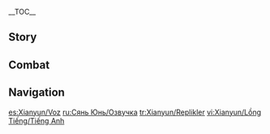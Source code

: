 {{CharacterTabs}}
{{LanguageTabs}}
__TOC__
==Story==
{{VO/Story
|character           = Xianyun
|language            = en
|name                = Xianyun

<!-- Hello -->
|vo_01_01_title      = Hello
|vo_01_01_file       = VO_{language}{character} Hello.ogg
|vo_01_01_tx         = What? A cursory change in one's appearance, and you barely recognize me? Hah, then let one dispel any doubt &mdash; one is in all things unconstrained and unabashed, free to live as one pleases, go where one desires, and journey with whomsoever one wishes. Nevertheless, ahem... In light of one's considerable renown... please call me "Xianyun" in public.

<!-- Chats -->
|vo_02_01_title      = Chat: The Study of Mechanisms
|vo_02_01_file       = VO_{language}{character} Chat - The Study of Mechanisms.ogg
|vo_02_01_tx         = The secrets of the mechanical arts are too profound to convey in a few simple words... But why must the listener grow weary whenever I begin to divulge them?

|vo_02_02_title      = Chat: The Mortal World
|vo_02_02_file       = VO_{language}{character} Chat - The Mortal World.ogg
|vo_02_02_tx         = Peace prevails throughout the land, and all things are made new, as buds in the Spring. This is an auspicious era for humanity.

|vo_02_03_title      = Chat: Interesting Experiences
|vo_02_03_file       = VO_{language}{character} Chat - Interesting Experiences.ogg
|vo_02_03_tx         = If you are presently unoccupied, perhaps we could stop awhile at one's abode for some repose and conversation?

<!-- Weather -->
|vo_03_01_title      = When It Rains
|vo_03_01_file       = VO_{language}{character} When It Rains.ogg
|vo_03_01_tx         = In this era of fair winds and gentle rains, one needs not marshal the winds to deliver the rainclouds.

|vo_03_02_title      = When Thunder Strikes
|vo_03_02_file       = VO_{language}{character} When Thunder Strikes.ogg
|vo_03_02_tx         = Ugh, what a dreadful racket...

|vo_03_03_title      = When the Sun Is Out
|vo_03_03_file       = VO_{language}{character} When the Sun Is Out.ogg
|vo_03_03_tx         = On this fine day, the view from the heavens must be magnificent... Oh, don't fret, one has no intent to fly off and leave you on your own.

|vo_03_04_title      = When the Wind Is Blowing
|vo_03_04_file       = VO_{language}{character} When the Wind Is Blowing.ogg
|vo_03_04_tx         = Oh, what a soothing wind. Shall one attach some [[adepti]] sigils to your person, so that you may join me for a flight in the firmament?

<!-- Greetings -->
|vo_04_01_title      = Good Morning
|vo_04_01_file       = VO_{language}{character} Good Morning.ogg
|vo_04_01_tx         = In fact, one awoke quite some time ago, and simply had one's eyes closed in meditation. A most beneficial practice for spiritual cultivation &mdash; you might try it for yourself some time.

|vo_04_02_title      = Good Afternoon
|vo_04_02_file       = VO_{language}{character} Good Afternoon.ogg
|vo_04_02_tx         = Hmm? Spare me that look, is it not your turn to prepare luncheon today?

|vo_04_03_title      = Good Evening
|vo_04_03_file       = VO_{language}{character} Good Evening.ogg
|vo_04_03_tx         = You wish to attend the night market together? Hah, one shall engage in no such fool's errand. Whatever novelty or knick-knack you desire, one can simply make for you.

|vo_04_04_title      = Good Night
|vo_04_04_file       = VO_{language}{character} Good Night.ogg
|vo_04_04_tx         = One is still wide awake... *yawn* But you look dead on your feet. Go on, off to bed with you.

<!-- About -->
|vo_05_01_title      = About {character}: Disciples
|vo_05_01_file       = VO_{language}{character} About {character} - Disciples.ogg
|vo_05_01_tx         = One has always been a staunch defier of convention and expectation, preferring instead the freedom to live life precisely how one pleases. It is only natural for disciples to follow in their master's footsteps. So focused are they on their individual endeavors that they are quite content to go weeks without writing... Lonely? One is most certainly not! Hm... Still, were one to find time to pay them a visit &mdash; you don't suppose they would be unduly inconvenienced by one's presence, do you...?

|vo_05_02_title      = About {character}: Cooking
|vo_05_02_friendship = 4
|vo_05_02_file       = VO_{language}{character} About {character} - Cooking.ogg
|vo_05_02_tx         = To be sure, a [[Supreme Cuisine Machine]] is no substitute for a human touch if one wishes to prepare a truly magnificent meal. Nevertheless, using it frees up one's time to work on a new, improved model, which in turn saves more time, and so on and so forth... Hah, there will come a day, once this machine has been iterated to impeccability, that the power to cook all the delicacies known to humankind shall be within one's grasp.

<!-- About Us -->
|vo_06_01_title      = About Us: Companions
|vo_06_01_file       = VO_{language}{character} About Us - Companions.ogg
|vo_06_01_tx         = One took the liberty of surveying the land from the skies above so as to fashion this route-finding compass for your future traveling convenience. Heh, when have you ever met such a considerate companion as oneself, hmm? ... ...Already intimately acquainted with said terrain, you say? Hmph... Well, be that as it may, human memory is notoriously error-prone. One of these days, you'll get yourself hopelessly lost, and then you shall be thanking one profusely for one's foresight.

|vo_06_02_title      = About Us: Bonds
|vo_06_02_friendship = 6
|vo_06_02_file       = VO_{language}{character} About Us - Bonds.ogg
|vo_06_02_tx         = Despite one's lack of interest in worldly attachments, one is quite conscious indeed of the importance of "bonds." Such a simple word for a thing so profound that it all but defies articulation... Take oneself and those old fossils, for example. Ah, sometimes we go years without meeting, and even then we find no shortage of things to quarrel about at our next reunion. Yet so deep runs our bond that no matter the physical distance between us, one will never feel alone and adrift in this world... One holds you in high esteem, child, and is pleased to count you as a friend. Do you also treasure the bond we share?

<!-- Miscellany I -->
|vo_07_01_title      = About the [[Vision]]
|vo_07_01_quest      = A New Star Approaches
|vo_07_01_friendship = 4
|vo_07_01_file       = VO_{language}{character} About the Vision.ogg
|vo_07_01_tx         = [[Rex Lapis]] once said that a Vision is a call to duty &mdash; to act as a guardian, watching over humankind, and that whether we choose to withdraw into the mountains or embrace the clamor of the city, we must never shirk that duty. Now, the age of humankind is upon us, but one will continue to cherish this duty long into the future.
|vo_07_01_mention    = Rex Lapis

|vo_07_02_title      = Something to Share
|vo_07_02_file       = VO_{language}{character} Something to Share.ogg
|vo_07_02_tx         = That mechanical bird of mine is only a prototype. One had aspirations for a much larger model, hollow inside so that it could unfurl into a vehicle with which to embark on sight-seeing journeys with one's old friends... The challenges of powering and operating such a device, however, proved somewhat insurmountable. After all, it required pitch control, the ability to change form, not to mention the safety features... *sigh* If only [[Guizhong]] were still here. She, no doubt, would offer many baffling but ingenious solutions to this conundrum.
|vo_07_02_mention    = Guizhong

|vo_07_03_title      = Interesting Things
|vo_07_03_file       = VO_{language}{character} Interesting Things.ogg
|vo_07_03_tx         = [[Mt. Aocang]] is an ideal place for spiritual cultivation. It possesses natural beauty beyond compare, and the pure, unalloyed essence of nature flows strong all around. Once upon a time, many curious birds and beasts would gather and watch as one meditated, and very soon the peace and tranquility would be replaced by a chaotic chorus of chirping and screeching... and yet, one never found it offended the ear.

<!-- About Others -->
|vo_08_01_title      = About [[Ganyu]]
|vo_08_01_friendship = 4
|vo_08_01_file       = VO_{language}{character} About Ganyu.ogg
|vo_08_01_tx         = One once asked Ganyu what she typically works on during her overtime hours. Her response was filled with hideous-sounding words, such as "meeting minutes," "summaries," "annual reports," "financial projections"... Hmph, were she not of [[qilin]] blood, and had one not taught to her the secrets of cultivating health, this avalanche of bureaucratic writ would have surely overwhelmed her... When you see her next, would you check that she's been drinking her [[Qingxin]] Infusion of Clear Sight on a daily basis?
|vo_08_01_mention    = Ganyu

|vo_08_02_title      = About [[Shenhe]]
|vo_08_02_quest      = The Crane Returns on the Wind
|vo_08_02_friendship = 4
|vo_08_02_file       = VO_{language}{character} About Shenhe.ogg
|vo_08_02_tx         = Shenhe told me that once, when she was delivering an order for [[Wanmin Restaurant]], she ran across the rooftops to save time. Her customer was terrified when she jumped down onto their doorstep, and was about to call for the [[Millelith]]... Fortunately, Shenhe disappeared as quickly as she arrived, leaving the food delivery behind and making haste before the customer had time to react. It seems she is growing more proficient at handling crises all the time &mdash; one could not be more pleased.
|vo_08_02_mention    = Shenhe

|vo_08_03_title      = About [[Zhongli]]
|vo_08_03_quest      = A Thousand Moonlit Miles
|vo_08_03_friendship = 4
|vo_08_03_file       = VO_{language}{character} About Zhongli.ogg
|vo_08_03_tx         = When Rex Lapis first heard of one's plan to take up residence in [[Liyue Harbor]], he recited a long and detailed list of considerations for the furnishing and adornment of a home. Natural lighting, ventilation, bespoke woodwork, procuring porcelain, placement of plants and flowers... One's mind felt ready to explode from the deluge of information. Do all facets of life in the human world take so much effort?
|vo_08_03_mention    = Rex Lapis,Zhongli

|vo_08_04_title      = About [[Xiao]]
|vo_08_04_friendship = 4
|vo_08_04_file       = VO_{language}{character} About Xiao.ogg
|vo_08_04_tx         = The Conqueror of Demons is even more withdrawn than oneself &mdash; he has been sighted a mere handful of times at social gatherings over the centuries... One was interested to learn that you are on rather good terms with him &mdash; what sort of conversations do the two of you tend to have? Oh, and do let me know when you next plan to see him. Perhaps one could make some [[tofu]] pudding for you to pass on to him.
|vo_08_04_mention    = Xiao

|vo_08_05_title      = About [[Hu Tao]]
|vo_08_05_friendship = 4
|vo_08_05_file       = VO_{language}{character} About Hu Tao.ogg
|vo_08_05_tx         = That young lady says the most bizarre-sounding things, yet she appears to be rather highly regarded by the staff of the [[Wangsheng Funeral Parlor]] &mdash; even Rex Lapis himself saw fit to serve under her in some sort of "consultancy" capacity... Allegedly, she is similarly peculiar when it comes to her taste in food. One must admit, one finds eccentrics like her rather intriguing.
|vo_08_05_mention    = Hu Tao,Rex Lapis

|vo_08_06_title      = About [[Xiangling]]
|vo_08_06_friendship = 4
|vo_08_06_file       = VO_{language}{character} About Xiangling.ogg
|vo_08_06_tx         = One happened to mention the Supreme Cuisine Machine in conversation with Xiangling once, but one was rather taken aback when she responded by saying that a dish is inauthentic unless it is prepared by hand... Hmph, are one's devices not also the work of one's hands? Inauthentic indeed... A contest is in order! ...Although, her mastery of [[Liyue]] cuisine is indeed impressive... Yes &mdash; the contest shall have to wait until one has made a few improvements to the device...
|vo_08_06_mention    = Xiangling

|vo_08_07_title      = About [[Ningguang]]
|vo_08_07_quest      = A New Star Approaches
|vo_08_07_friendship = 4
|vo_08_07_file       = VO_{language}{character} About Ningguang.ogg
|vo_08_07_tx         = The Tianquan conducts her business with great adroitness, and is meticulous in her speech. Hmph, one must admit that Liyue is thriving under the governance of the [[Qixing]]. One has been observing her closely in the hope of discovering her secret... Ahem, that was for your ears only &mdash; please do not relay it to her.
|vo_08_07_mention    = Ningguang

|vo_08_08_title      = About [[Keqing]]
|vo_08_08_friendship = 4
|vo_08_08_file       = VO_{language}{character} About Keqing.ogg
|vo_08_08_tx         = Keqing is a thoughtful child. She visits me on behalf of the Qixing every festival without fail, and always brings a gift. With such a capable and considerate colleague by her side, perhaps one needn't worry too much about Ganyu...
|vo_08_08_mention    = Keqing,Ganyu

|vo_08_09_title      = About [[Yun Jin]]
|vo_08_09_quest      = The Crane Returns on the Wind
|vo_08_09_friendship = 4
|vo_08_09_file       = VO_{language}{character} About Yun Jin.ogg
|vo_08_09_tx         = There are many Liyue operas adapted from stories about the adepti, including some based on one's own life and exploits... One has never watched those, of course &mdash; what could be more embarrassing than watching someone else play oneself on the stage? One would, however, be interested to evaluate how well Yun Jin did in her adaptation of Shenhe's story, when one has time to go and see it.
|vo_08_09_mention    = Yun Jin,Shenhe

|vo_08_10_title      = About [[Yaoyao]]
|vo_08_10_friendship = 4
|vo_08_10_file       = VO_{language}{character} About Yaoyao.ogg
|vo_08_10_tx         = Yaoyao once pinched my glasses from my face and tried them on for herself &mdash; she found it terribly entertaining, and couldn't stop giggling... Ah, children are able to find all sorts of ways to amuse themselves.
|vo_08_10_mention    = Yaoyao

|vo_08_11_title      = About [[Gaming]]
|vo_08_11_friendship = 4
|vo_08_11_file       = VO_{language}{character} About Gaming.ogg
|vo_08_11_tx         = One is very fond of Gaming. He is good-hearted and entertaining in conversation, but never grandiloquent. We first met when one was resting by a lake, and he very kindly shared some of his provisions with me. Later, he commented that one seemed to be a wise elder, worthier of respect than even the adepti themselves... Hehe, this wise elder will be sure to look out for him after that.
|vo_08_11_mention    = Gaming

<!-- More About -->
|vo_09_01_title      = More About {character}: I
|vo_09_01_file       = VO_{language}{character} More About {character} - 01.ogg
|vo_09_01_tx         = You wish to know more about one's past? ...One doubts there would be much worth sharing &mdash; it's all ancient history by now. One is more interested to hear about your travels to the far-flung corners of the world... What forms do the gods and immortals of other nations take? Are there any of them as amenable to conversation as oneself? Let us brew some tea, and then you can tell me all about it.

|vo_09_02_title      = More About {character}: II
|vo_09_02_friendship = 3
|vo_09_02_file       = VO_{language}{character} More About {character} - 02.ogg
|vo_09_02_tx         = There was a time when many mortals longed to seek the guidance of the adepti. One knows not how they discovered the location of one's abode, but every other day or so, one would find people leaving offerings of food at the altar on Mt. Aocang... Hmph, why ever would mortals expect an adeptus to interrupt their meditation for the sake of ingesting a mortal meal? Most bemusing. Nevertheless, since their actions were heartfelt, one saw only fit to indulge in&mdash; Ahem, to embrace their offerings once they had departed.

|vo_09_03_title      = More About {character}: III
|vo_09_03_friendship = 4
|vo_09_03_file       = VO_{language}{character} More About {character} - 03.ogg
|vo_09_03_tx         = Then there were those who came right to one's doorstep, requesting to be taken on as disciples. One refused to grant them an audience, but they simply would not leave, and before long, Mt. Aocang had become something of a pilgrims' campsite... One promptly posted a sign outside the abode, decreeing that all would-be disciples must first present ninety-nine dishes over a period of as many days, each dish unique in its recipe and featuring the Qingxin as the main ingredient... Naturally, the crowd soon dispersed. Hmph, to master the adepti arts and the mechanical arts requires supreme talent and the utmost stillness of mind. Training would be a futile endeavor for those who cannot even persevere for a mere three months.

|vo_09_04_title      = More About {character}: IV
|vo_09_04_friendship = 5
|vo_09_04_file       = VO_{language}{character} More About {character} - 04.ogg
|vo_09_04_tx         = For all the wondrous feats that can be accomplished by one who has mastered the mechanical arts, one often uses it for purely recreational purposes. There was one year when it snowed heavily in Liyue, and Mt. Aocang was covered in several feet of snow. Seeing everyone cooped up in their abodes with nothing to do, one created a [[Snowdrift Mechanism]] for skiing on the mountains. One was having a tremendous time of it along with Guizhong and [[Streetward Rambler]]... until, of course, [[Moon Carver]] noticed as much and decided to join in. Moments later, he had managed to send the mechanism flying off the rails and plummeted deep into a snow bank. It took us hours to dig him out... Later, one introduced a great many safety features to the mechanism, to the point where it could be safely piloted by even a three-year-old child. Although this did entail a compromise on the top speed of the vehicle.
|vo_09_04_mention    = Guizhong,Madame Ping,Moon Carver

|vo_09_05_title      = More About {character}: V
|vo_09_05_quest      = A Thousand Moonlit Miles
|vo_09_05_friendship = 6
|vo_09_05_file       = VO_{language}{character} More About {character} - 05.ogg
|vo_09_05_tx         = One has read a great many works of popular literature since moving to Liyue Harbor. Those of the chivalric martial arts genre have proven the most entertaining, although the heroes within their pages are all works of the imagination. Would it not be even more compelling to tell the stories of the many such real-life figures with whom one is acquainted? It is a pity that one's disciples are so averse to one sharing the tales of their lives with other people... Perhaps you could relay more of the tales from your travels? One could adapt those into a novel instead.

<!-- Miscellany II -->
|vo_10_01_title      = {character}'s Hobbies
|vo_10_01_file       = VO_{language}{character} Hobbies.ogg
|vo_10_01_tx         = When idle and in need of diversion, basking in the winds that travel through the mountains always calms the mind.

|vo_10_02_title      = {character}'s Troubles
|vo_10_02_quest      = A Thousand Moonlit Miles
|vo_10_02_file       = VO_{language}{character} Troubles.ogg
|vo_10_02_tx         = Since moving to Liyue Harbor, one has had an endless procession of old friends and new arriving at one's doorstep, either to visit or to invite one out for meals. If this continues, one may soon be running short on [[Mora]]...

|vo_10_03_title      = Favorite Food
|vo_10_03_file       = VO_{language}{character} Favorite Food.ogg
|vo_10_03_tx         = Eating together with friends always leaves a pleasant taste in the mouth, regardless of what food was consumed.

|vo_10_04_title      = Least Favorite Food
|vo_10_04_file       = VO_{language}{character} Least Favorite Food.ogg
|vo_10_04_tx         = An adeptus devotes themselves to spiritual cultivation, to which end the delicacies of the mortal realm are not necessary. When one eats such things, it is not for nourishment, but to enjoy the flavor... So, if you prepare a dish and it does not taste exquisite even to yourself, you may spare yourself the courtesy of offering to share it with me &mdash; in fact, you might find you are better off leaving the cooking to me to begin with...

<!-- Receiving a Gift -->
|vo_11_01_title      = Receiving a Gift: I
|vo_11_01_file       = VO_{language}{character} Receiving a Gift - 01.ogg
|vo_11_01_tx         = A paragon of both freshness and flavor... Tell me, for how long have you been surreptitiously studying one's culinary secrets?

|vo_11_02_title      = Receiving a Gift: II
|vo_11_02_file       = VO_{language}{character} Receiving a Gift - 02.ogg
|vo_11_02_tx         = The flavor is secondary &mdash; what matters is that you felt the inclination to cook for me at all. I commend your consideration.

|vo_11_03_title      = Receiving a Gift: III
|vo_11_03_file       = VO_{language}{character} Receiving a Gift - 03.ogg
|vo_11_03_tx         = One's supreme cuisine machine has been lying idle as of late. You are welcome to borrow it.

<!-- Birthday -->
|vo_12_01_title      = Birthday
|vo_12_01_file       = VO_{language}{character} Birthday.ogg
|vo_12_01_tx         = Here, open this wooden box. It's a miniature mechanical person for your recreational enjoyment. Try playing with it. Observe &mdash; if you clap the hands like this, the lotus petals open, the colored lights turn on one set at a time, and then a melody plays. It is that birthday tune that the young and hip of this generation enjoy so much. Certain to add a touch of merriment and levity to your birthday feast... Have a wonderful day.

<!-- Feelings About Ascension -->
|vo_13_01_title      = Feelings About Ascension: Intro
|vo_13_01_ascension  = 1
|vo_13_01_file       = VO_{language}{character} Feelings About Ascension - 01.ogg
|vo_13_01_tx         = Given that one spends so much time indoors, it is rather nice to perform a little exercise once in a while.

|vo_13_02_title      = Feelings About Ascension: Building Up
|vo_13_02_ascension  = 2
|vo_13_02_file       = VO_{language}{character} Feelings About Ascension - 02.ogg
|vo_13_02_tx         = Some of these adeptal arts one has not employed in many years... Inevitably, one is a little unpracticed.

|vo_13_03_title      = Feelings About Ascension: Climax
|vo_13_03_ascension  = 4
|vo_13_03_file       = VO_{language}{character} Feelings About Ascension - 03.ogg
|vo_13_03_tx         = Dear me, that expectant look on your face... *sigh* Very well. One shall have to employ one's abilities to a fuller extent from now on.

|vo_13_04_title      = Feelings About Ascension: Conclusion
|vo_13_04_ascension  = 6
|vo_13_04_file       = VO_{language}{character} Feelings About Ascension - 04.ogg
|vo_13_04_tx         = It is through our journey in this world that we gain experience. Power is not everything &mdash; the skills of communication are more important. If you have time, let us find a place with a pleasant view where we can admire the scenery, converse, slow down our pace, and simply enjoy being alive.
}}

==Combat==
{{Combat VO
|character           = Xianyun
|language            = en

<!-- Elemental Skill -->
|skill_1_tx          = ''(First Skyladder)'' Huh!
|skill_2_tx          = ''(Second Skyladder)'' Skyward!
|skill_3_tx          = ''(Third Skyladder)'' Scatter!

<!-- Elemental Burst -->
|burst_1_tx          = Seize the skies.
|burst_2_tx          = Make way for the adeptus!
|burst_3_tx          = Stray clouds, converge.

<!-- Sprint Start -->
|sprint-s_1_file     = Sprint Start 01,Sprint Start 02,Sprint Start 03

<!-- Deploying Wind Glider -->
|glider_1_file       = Deploying Wind Glider 01,Deploying Wind Glider 02,Deploying Wind Glider 03

<!-- Opening Treasure Chest -->
|chest_1_tx          = These could be salvaged for parts.
|chest_2_tx          = What trinkets have we here? Present them for one's perusal.
|chest_3_tx          = Perhaps one should invent some form of "Curio Discernment Mechanism."

<!-- Low HP -->
|low-hp_1_tx         = The audacity!
|low-hp_2_tx         = This one is no weakling.
|low-hp_3_tx         = One shall not back down!

<!-- Ally Low HP -->
|ally-low-hp_1_tx    = Be wise to your limits.
|ally-low-hp_2_tx    = You should've called on one.

<!-- Fallen -->
|fallen_1_tx         = Doesn't count... I hadn't eaten...
|fallen_2_tx         = Fiddlesticks...
|fallen_3_tx         = Wait, my mechanical masterwork...

<!-- Light Hit Taken -->
|hit-l_1_file        = Light Hit Taken 01,Light Hit Taken 02,Light Hit Taken 03,Light Hit Taken 04,Light Hit Taken 05,Light Hit Taken 06

<!-- Heavy Hit Taken -->
|hit-h_1_tx          = Derivative.
|hit-h_2_tx          = Inconsequential.
|hit-h_3_file        = Heavy Hit Taken 03,Heavy Hit Taken 04,Heavy Hit Taken 05,Heavy Hit Taken 06

<!-- Joining Party -->
|join_1_tx           = My contraptions are calibrated. We may now depart.
|join_2_tx           = I trust you have packed ample foodstuffs?
|join_3_tx           = One is fast on one's feet &mdash; try to keep pace.

<!-- Character Idles -->
|idle_1_file         = Standby 01

<!-- Light Attack -->
|atk-l_1_file        = Light Attack 01,Light Attack 02,Light Attack 03,Light Attack 04,Light Attack 05,Light Attack 06,Light Attack 07

<!-- Mid Attack -->
|atk-m_1_file        = Mid Attack 01,Mid Attack 02,Mid Attack 03

<!-- Heavy Attack -->
|atk-h_1_file        = Heavy Attack 01,Heavy Attack 02,Heavy Attack 03

<!-- Climbing -->
|climb_1_file        = Climbing 01,Climbing 02,Climbing 03

<!-- Climbing Breath -->
|climb-b_1_file      = Climbing Breath 01,Climbing Breath 02,Climbing Breath 03

<!-- Jumping -->
|jump_1_file         = Jumping 01,Jumping 02,Jumping 03,Jumping 04,Jumping 05
}}

==Navigation==
{{Character Navbox|VO}}

[[es:Xianyun/Voz]]
[[ru:Сянь Юнь/Озвучка]]
[[tr:Xianyun/Replikler]]
[[vi:Xianyun/Lồng Tiếng/Tiếng Anh]]